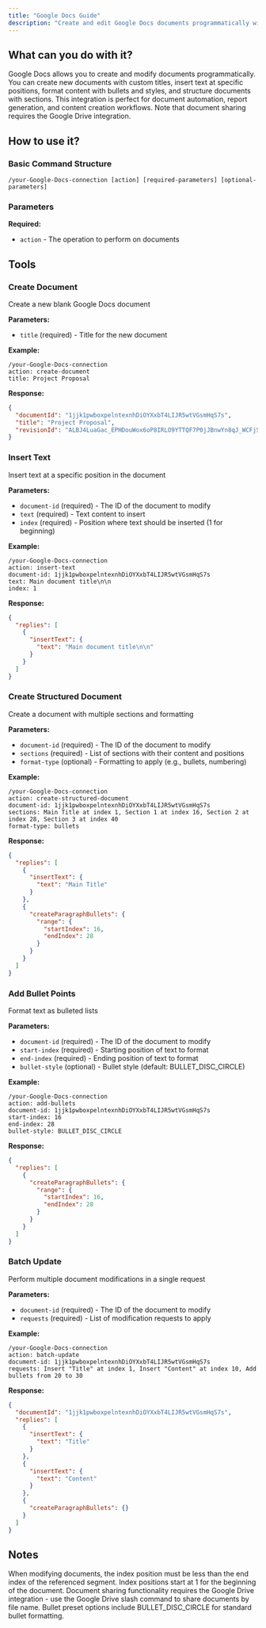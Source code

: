 ```yaml
---
title: "Google Docs Guide"
description: "Create and edit Google Docs documents programmatically with text formatting and structure"
---
```


## What can you do with it?

Google Docs allows you to create and modify documents programmatically. You can create new documents with custom titles, insert text at specific positions, format content with bullets and styles, and structure documents with sections. This integration is perfect for document automation, report generation, and content creation workflows. Note that document sharing requires the Google Drive integration.

## How to use it?

### Basic Command Structure
```
/your-Google-Docs-connection [action] [required-parameters] [optional-parameters]
```

### Parameters

**Required:**

- `action` - The operation to perform on documents

## Tools

### Create Document
Create a new blank Google Docs document

**Parameters:**
- `title` (required) - Title for the new document

**Example:**
```
/your-Google-Docs-connection
action: create-document
title: Project Proposal
```

**Response:**
```json
{
  "documentId": "1jjk1pwboxpelntexnhDiOYXxbT4LIJR5wtVGsmHqS7s",
  "title": "Project Proposal",
  "revisionId": "ALBJ4LuaGac_EPHDouWox6oP8IRLO9YTTQF7P0jJBnwYn8qJ_WCFjSxEPesGBsVTKlmdY7DWehIZ5utzOeiTyg"
}
```

### Insert Text
Insert text at a specific position in the document

**Parameters:**
- `document-id` (required) - The ID of the document to modify
- `text` (required) - Text content to insert
- `index` (required) - Position where text should be inserted (1 for beginning)

**Example:**
```
/your-Google-Docs-connection
action: insert-text
document-id: 1jjk1pwboxpelntexnhDiOYXxbT4LIJR5wtVGsmHqS7s
text: Main document title\n\n
index: 1
```

**Response:**
```json
{
  "replies": [
    {
      "insertText": {
        "text": "Main document title\n\n"
      }
    }
  ]
}
```

### Create Structured Document
Create a document with multiple sections and formatting

**Parameters:**
- `document-id` (required) - The ID of the document to modify
- `sections` (required) - List of sections with their content and positions
- `format-type` (optional) - Formatting to apply (e.g., bullets, numbering)

**Example:**
```
/your-Google-Docs-connection
action: create-structured-document
document-id: 1jjk1pwboxpelntexnhDiOYXxbT4LIJR5wtVGsmHqS7s
sections: Main Title at index 1, Section 1 at index 16, Section 2 at index 28, Section 3 at index 40
format-type: bullets
```

**Response:**
```json
{
  "replies": [
    {
      "insertText": {
        "text": "Main Title"
      }
    },
    {
      "createParagraphBullets": {
        "range": {
          "startIndex": 16,
          "endIndex": 28
        }
      }
    }
  ]
}
```

### Add Bullet Points
Format text as bulleted lists

**Parameters:**
- `document-id` (required) - The ID of the document to modify
- `start-index` (required) - Starting position of text to format
- `end-index` (required) - Ending position of text to format
- `bullet-style` (optional) - Bullet style (default: BULLET_DISC_CIRCLE)

**Example:**
```
/your-Google-Docs-connection
action: add-bullets
document-id: 1jjk1pwboxpelntexnhDiOYXxbT4LIJR5wtVGsmHqS7s
start-index: 16
end-index: 28
bullet-style: BULLET_DISC_CIRCLE
```

**Response:**
```json
{
  "replies": [
    {
      "createParagraphBullets": {
        "range": {
          "startIndex": 16,
          "endIndex": 28
        }
      }
    }
  ]
}
```

### Batch Update
Perform multiple document modifications in a single request

**Parameters:**
- `document-id` (required) - The ID of the document to modify
- `requests` (required) - List of modification requests to apply

**Example:**
```
/your-Google-Docs-connection
action: batch-update
document-id: 1jjk1pwboxpelntexnhDiOYXxbT4LIJR5wtVGsmHqS7s
requests: Insert "Title" at index 1, Insert "Content" at index 10, Add bullets from 20 to 30
```

**Response:**
```json
{
  "documentId": "1jjk1pwboxpelntexnhDiOYXxbT4LIJR5wtVGsmHqS7s",
  "replies": [
    {
      "insertText": {
        "text": "Title"
      }
    },
    {
      "insertText": {
        "text": "Content"
      }
    },
    {
      "createParagraphBullets": {}
    }
  ]
}
```

## Notes 

When modifying documents, the index position must be less than the end index of the referenced segment. Index positions start at 1 for the beginning of the document. Document sharing functionality requires the Google Drive integration - use the Google Drive slash command to share documents by file name. Bullet preset options include BULLET_DISC_CIRCLE for standard bullet formatting. 